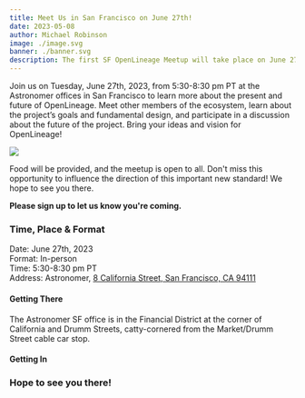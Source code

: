 ```yaml
---
title: Meet Us in San Francisco on June 27th!
date: 2023-05-08
author: Michael Robinson
image: ./image.svg
banner: ./banner.svg
description: The first SF OpenLineage Meetup will take place on June 27th.
---
```


Join us on Tuesday, June 27th, 2023, from 5:30-8:30 pm PT at the Astronomer offices 
in San Francisco to learn more about the present and future of OpenLineage. Meet 
other members of the ecosystem, learn about the project’s goals and fundamental 
design, and participate in a discussion about the future of the project. Bring 
your ideas and vision for OpenLineage!

![](./banner.svg#banner)

<!--truncate-->

Food will be provided, and the meetup is open to all. Don't miss this opportunity 
to influence the direction of this important new standard! We hope to see you 
there. 

**Please sign up
to let us know you're coming.**

### Time, Place & Format

Date: June 27th, 2023  
Format: In-person  
Time: 5:30-8:30 pm PT  
Address: Astronomer, [8 California Street, San Francisco, CA 94111](https://goo.gl/maps/7UxfePDNPkneyc8v5?coh=178571&entry=tt)

#### Getting There
The Astronomer SF office is in the Financial District at the corner of California
and Drumm Streets, catty-cornered from the Market/Drumm Street cable car stop.

#### Getting In 


### Hope to see you there!